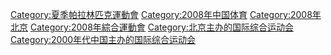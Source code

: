 {{Commons category|2008 Summer Paralympics}}
{{Catmore}}

[[Category:夏季帕拉林匹克運動會|Category:夏季帕拉林匹克運動會]]
[[Category:2008年中国体育|Category:2008年中国体育]]
[[Category:2008年北京|Category:2008年北京]]
[[Category:2008年綜合運動會|Category:2008年綜合運動會]]
[[Category:北京主办的国际综合运动会|Category:北京主办的国际综合运动会]]
[[Category:2000年代中国主办的国际综合运动会|Category:2000年代中国主办的国际综合运动会]]